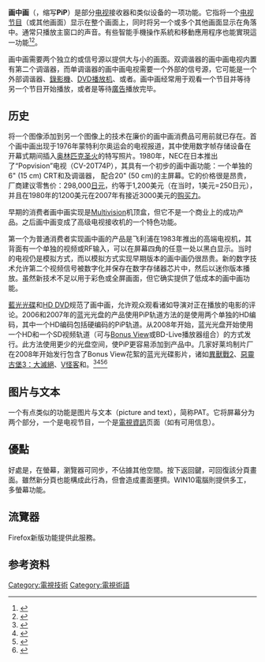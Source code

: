 {{NoteTA
|T=zh-cn:画中画;zh-tw:子母畫面;zh-hk:畫中畫;
|1=zh-cn:画中画;zh-tw:子母畫面;zh-hk:畫中畫;
}}
{{校对翻译}}
{{Expand|time=2016-12-20T06:53:49+00:00}}

'''画中画'''（{{lang-en|'''Picture-in-picture'''}}，缩写'''PiP'''）是部分[[电视|电视]]接收器和类似设备的一项功能。它指将一个[[电视节目|电视节目]]（或其他画面）显示在整个画面上，同时将另一个或多个其他画面显示在角落中。通常只播放主窗口的声音。有些智能手機操作系統和移動應用程序也能實現這一功能<ref>{{cite news |title=无需插件！App 能开「画中画」、自带京东比价，还有什么是 ColorOS 11 做不到的？ |url=https://www.ifanr.com/app/1368917 |accessdate=2021-03-19 |archive-date=2021-01-25 |archive-url=https://web.archive.org/web/20210125070857/https://www.ifanr.com/app/1368917 |dead-url=no }}</ref><ref>{{cite news |title=苹果 iOS 14 原生自带「画中画」功能，你用过了吗? |url=https://www.ithome.com/0/504/329.htm |accessdate=2021-03-19 |archive-date=2020-08-21 |archive-url=https://web.archive.org/web/20200821130424/https://www.ithome.com/0/504/329.htm |dead-url=no }}</ref>。

画中画需要两个独立的{{tsl|en|Tuner (radio)|调谐器}}或信号源以提供大与小的画面。双调谐器的画中画电视内置有第二个调谐器，而单调谐器的画中画电视需要一个外部的信号源，它可能是一个外部调谐器、[[錄影機|錄影機]]、[[DVD播放机|DVD播放机]]、或者{{tsl|en|Cable converter box|电缆箱}}。画中画经常用于观看一个节目并等待另一个节目开始播放，或者是等待[[廣告|廣告]]播放完毕。

== 历史 ==
将一个图像添加到另一个图像上的技术在廉价的画中画消费品可用前就已存在。首个画中画出现于1976年蒙特利尔奥运会的电视报道，其中使用{{tsl|en|Quantel}}数字帧存储设备在开幕式期间插入[[奥林匹克圣火|奥林匹克圣火]]的特写照片。1980年，NEC在日本推出了“Popvision”电视（CV-20T74P），其具有一个初步的画中画功能：一个单独的6" (15 cm) CRT和及调谐器， 配合20" (50 cm)的主屏幕。它的价格很是昂贵，厂商建议零售价：298,000[[日元|日元]]，约等于1,200美元（在当时，1美元=250日元），并且在1980年的1200美元在2007年有接近3000美元的[[购买力|购买力]]。

早期的消费者画中画实现是[[Multivision_(television_technology)|Multivision]]机顶盒，但它不是一个商业上的成功产品。之后画中画变成了高级电视接收机的一个特色功能。

第一个为普通消费者实现画中画的产品是飞利浦在1983年推出的高端电视机，其背面有一个单独的视频或RF输入，可以在屏幕四角的任意一处以黑白显示。当时的电视仍是模拟方式，而以模拟方式实现早期版本的画中画仍很昂贵。新的数字技术允许第二个视频信号被数字化并保存在数字存储器芯片中，然后以迷你版本播放。虽然新技术不足以用于彩色或全屏画面{{fact}}，但它确实提供了低成本的画中画功能。

[[藍光光碟|藍光光碟]]和[[HD_DVD|HD DVD]]规范了画中画，允许观众观看诸如导演对正在播放的电影的评论。2006和2007年的蓝光光盘的产品使用PiP轨道方法的是使用两个单独的HD编码，其中一个HD编码包括硬编码的PiP轨道。从2008年开始，蓝光光盘开始使用一个HD和一个SD视频轨道（可与[[BD-J|Bonus View]]或BD-Live播放器组合）的方式发行。此方法使用更少的光盘空间，使PiP更容易添加到产品中。几家好莱坞制片厂在2008年开始发行包含了Bonus View花絮的蓝光光碟影片，诸如[[異獸戰2|異獸戰2]]、[[惡靈古堡3：大滅絕|惡靈古堡3：大滅絕]]、[[V怪客|V怪客]]和{{tsl|en|War (2007 film)|War (2007年电影)|War}}。<ref>{{cite web|url=http://bluray.highdefdigest.com/1369/alienvspredatorrequiem.html|title=Aliens vs. Predator: Requiem|accessdate=2008-05-18|author=Peter M. Bracke|date=2008-04-18|publisher=High-Def Digest|archive-date=2008-07-26|archive-url=https://web.archive.org/web/20080726170102/http://bluray.highdefdigest.com/1369/alienvspredatorrequiem.html|dead-url=no}}</ref><ref>{{cite web|url=http://bluray.highdefdigest.com/1212/residentevilextinction.html|title=Resident Evil: Extinction|accessdate=2008-05-18|author=Joshua Zyber|date=2008-01-07|publisher=High-Def Digest|archive-date=2008-03-29|archive-url=https://web.archive.org/web/20080329063723/http://bluray.highdefdigest.com/1212/residentevilextinction.html|dead-url=no}}</ref><ref>{{cite web|url=http://bluray.highdefdigest.com/373/vforvendetta.html|title=V for Vendetta|accessdate=2008-05-18|author=Peter M. Bracke|date=2008-05-14|publisher=High-Def Digest|archive-date=2008-05-17|archive-url=https://web.archive.org/web/20080517043215/http://bluray.highdefdigest.com/373/vforvendetta.html|dead-url=no}}</ref><ref>{{cite web|url=http://bluray.highdefdigest.com/1189/war.html|title=War|accessdate=2008-05-18|author=Kenneth S. Brown|date=2008-01-18|publisher=High-Def Digest|archive-date=2008-03-09|archive-url=https://web.archive.org/web/20080309083448/http://bluray.highdefdigest.com/1189/war.html|dead-url=no}}</ref>

== 图片与文本 ==
一个有点类似的功能是图片与文本（picture and text），简称PAT。它将屏幕分为两个部分，一个是电视节目，一个是[[電視資訊|電視資訊]]页面（如有可用信息）。

== 優點 ==
好處是，在螢幕，瀏覽器可同步，不佔據其他空間。按下返回鍵，可回復該分頁畫面。雖然新分頁也能構成此行為，但會造成畫面壅擠。WIN10電腦則提供多工，多螢幕功能。
== 流覽器 ==
Firefox新版功能提供此服務。

== 参考资料 ==
{{reflist|2}}

[[Category:電視技術|Category:電視技術]]
[[Category:電視術語|Category:電視術語]]